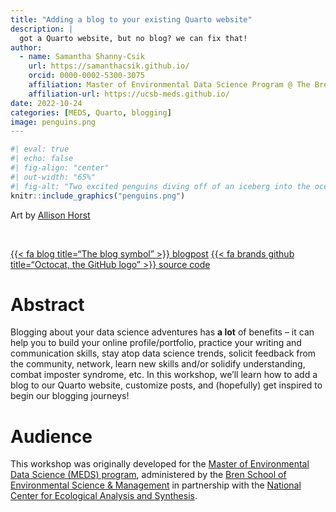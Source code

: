 ```yaml
---
title: "Adding a blog to your existing Quarto website"
description: |
  got a Quarto website, but no blog? we can fix that!
author:
  - name: Samantha Shanny-Csik
    url: https://samanthacsik.github.io/
    orcid: 0000-0002-5300-3075
    affiliation: Master of Environmental Data Science Program @ The Bren School (UCSB) & The National Center for Ecological Analysis and Synthesis
    affiliation-url: https://ucsb-meds.github.io/
date: 2022-10-24
categories: [MEDS, Quarto, blogging]
image: penguins.png
---
```


```r
#| eval: true 
#| echo: false
#| fig-align: "center"
#| out-width: "65%" 
#| fig-alt: "Two excited penguins diving off of an iceberg into the ocean. A Quarto logo 'moon' in the sky is reflected in the water that they're diving into."
knitr::include_graphics("penguins.png")
```

::: {.gray-italic .center-text}
Art by [Allison Horst](https://allisonhorst.com/)
:::

<br>

::: {.center-text}
[{{< fa blog title="The blog symbol" >}} blogpost](https://samanthacsik.github.io/posts/2022-10-24-quarto-blogs/){.btn role="button" target="_blank"} [{{< fa brands github title="Octocat, the GitHub logo" >}} source code](https://github.com/samanthacsik/samanthacsik.github.io/blob/main/posts/2022-10-24-quarto-blogs/index.qmd){.btn role="button" target="_blank"}
:::

# Abstract 

Blogging about your data science adventures has **a lot** of benefits – it can help you to build your online profile/portfolio, practice your writing and communication skills, stay atop data science trends, solicit feedback from the community, network, learn new skills and/or solidify understanding, combat imposter syndrome, etc. In this workshop, we’ll learn how to add a blog to our Quarto website, customize posts, and (hopefully) get inspired to begin our blogging journeys!

# Audience

This workshop was originally developed for the [Master of Environmental Data Science (MEDS) program](https://ucsb-meds.github.io/), administered by the [Bren School of Environmental Science & Management](https://bren.ucsb.edu/masters-programs/master-environmental-data-science) in partnership with the [National Center for Ecological Analysis and Synthesis](https://www.nceas.ucsb.edu/).
